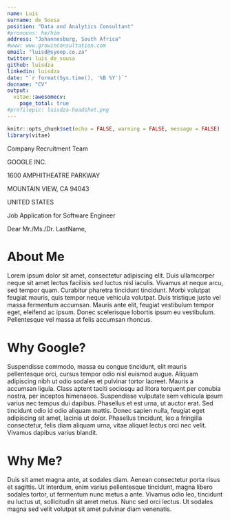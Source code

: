 ```yaml
---
name: Luis
surname: de Sousa
position: "Data and Analytics Consultant"
#pronouns: he/him
address: "Johannesburg, South Africa"
#www: www.growinconsultation.com
email: "luisd@syeop.co.za"
twitter: luis_de_sousa
github: luisdza
linkedin: luisdza
date: "`r format(Sys.time(), '%B %Y')`"
docname: "CV"
output:
  vitae::awesomecv:
    page_total: true
#profilepic: luisdza-headshot.png
---
```


```r
knitr::opts_chunk$set(echo = FALSE, warning = FALSE, message = FALSE)
library(vitae)
```

Company Recruitment Team

GOOGLE INC.

1600 AMPHITHEATRE PARKWAY

MOUNTAIN VIEW, CA 94043

UNITED STATES

Job Application for Software Engineer

Dear Mr./Ms./Dr. LastName,

# About Me

Lorem ipsum dolor sit amet, consectetur adipiscing elit. Duis ullamcorper neque sit amet lectus facilisis sed luctus nisl iaculis.
Vivamus at neque arcu, sed tempor quam. Curabitur pharetra tincidunt tincidunt. Morbi volutpat feugiat mauris, quis tempor
neque vehicula volutpat. Duis tristique justo vel massa fermentum accumsan. Mauris ante elit, feugiat vestibulum tempor eget,
eleifend ac ipsum. Donec scelerisque lobortis ipsum eu vestibulum. Pellentesque vel massa at felis accumsan rhoncus.

# Why Google?

Suspendisse commodo, massa eu congue tincidunt, elit mauris pellentesque orci, cursus tempor odio nisl euismod augue. Aliquam adipiscing nibh ut odio sodales et pulvinar tortor laoreet. Mauris a accumsan ligula. Class aptent taciti sociosqu ad litora
torquent per conubia nostra, per inceptos himenaeos. Suspendisse vulputate sem vehicula ipsum varius nec tempus dui dapibus.
Phasellus et est urna, ut auctor erat. Sed tincidunt odio id odio aliquam mattis. Donec sapien nulla, feugiat eget adipiscing sit
amet, lacinia ut dolor. Phasellus tincidunt, leo a fringilla consectetur, felis diam aliquam urna, vitae aliquet lectus orci nec velit.
Vivamus dapibus varius blandit.

# Why Me?

Duis sit amet magna ante, at sodales diam. Aenean consectetur porta risus et sagittis. Ut interdum, enim varius pellentesque
tincidunt, magna libero sodales tortor, ut fermentum nunc metus a ante. Vivamus odio leo, tincidunt eu luctus ut, sollicitudin sit
amet metus. Nunc sed orci lectus. Ut sodales magna sed velit volutpat sit amet pulvinar diam venenatis.
